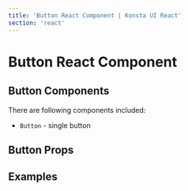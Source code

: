 ```yaml
---
title: 'Button React Component | Konsta UI React'
section: 'react'
---
```



# Button React Component

## Button Components

There are following components included:

- `Button` - single button

## Button Props

<ButtonProps />

## Examples

<ButtonsExample />
